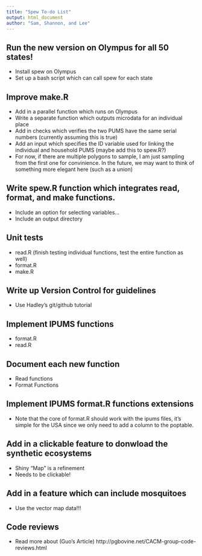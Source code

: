 ```yaml
---
title: "Spew To-do List"
output: html_document
author: "Sam, Shannon, and Lee"
---
```


## Run the new version on Olympus for all 50 states!
- Install spew on Olympus
- Set up a bash script which can call spew for each state

## Improve make.R
- Add in a parallel function which runs on Olympus 
- Write a separate function which outputs microdata for an individual place 
- Add in checks which verifies the two PUMS have the same serial numbers (currently assuming this is true)
- Add an input which specifies the ID variable used for linking the individual 
and household PUMS (maybe add this to spew.R?)
- For now, if there are multiple polygons to sample, I am just sampling from 
the first one for convinience. In the future, we may want to think of something 
more elegant here (such as a union)

## Write spew.R function which integrates read, format, and make functions. 
- Include an option for selecting variables... 
- Include an output directory 

## Unit tests
- read.R (finish testing individual functions, test the entire function as well)
- format.R 
- make.R

## Write up Version Control for guidelines 
- Use Hadley's git/github tutorial 

## Implement IPUMS functions 
- format.R
- read.R


## Document each new function
- Read functions 
- Format Functions 

## Implement IPUMS format.R functions extensions
- Note that the core of format.R should work with the ipums files, 
  it's simple for the USA since we only need to add a column to the poptable. 

## Add in a clickable feature to donwload the synthetic ecosystems 
- Shiny "Map" is a refinement
- Needs to be clickable!

## Add in a feature which can include mosquitoes
- Use the vector map data!!!

## Code reviews
- Read more about (Guo's Article) http://pgbovine.net/CACM-group-code-reviews.html 